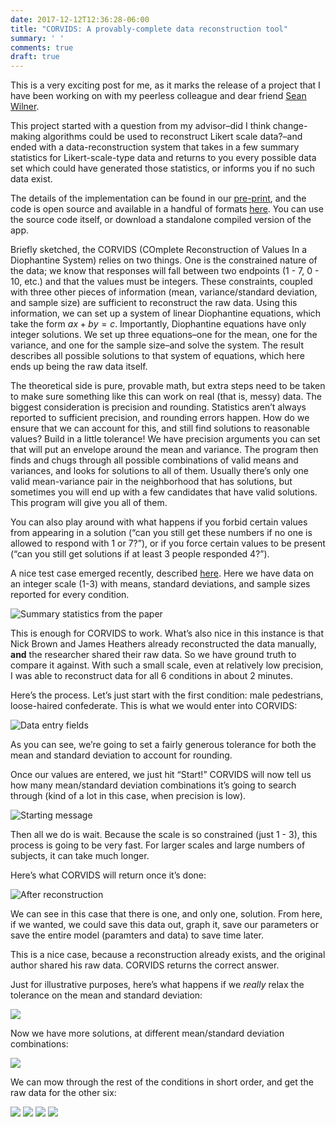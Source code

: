 ```yaml
---
date: 2017-12-12T12:36:28-06:00
title: "CORVIDS: A provably-complete data reconstruction tool"
summary: ' '
comments: true
draft: true
---
```


This is a very exciting post for me, as it marks the release of a project that I have been working on with my peerless colleague and dear friend [Sean Wilner](http://www.informatics.illinois.edu/people-2/phd-students/#sean).

This project started with a question from my advisor--did I think change-making algorithms could be used to reconstruct Likert scale data?--and ended with a data-reconstruction system that takes in a few summary statistics for Likert-scale-type data and returns to you every possible data set which could have generated those statistics, or informs you if no such data exist.

The details of the implementation can be found in our [pre-print](linky), and the code is open source and available in a handful of formats [here](GitHub link). You can use the source code itself, or download a standalone compiled version of the app.

Briefly sketched, the CORVIDS (COmplete Reconstruction of Values In a Diophantine System) relies on two things. One is the constrained nature of the data; we know that responses will fall between two endpoints (1 - 7, 0 - 10, etc.) and that the values must be integers. These constraints, coupled with three other pieces of information (mean, variance/standard deviation, and sample size) are sufficient to reconstruct the raw data. Using this information, we can set up a system of linear Diophantine equations, which take the form $ax + by = c$. Importantly, Diophantine equations have only integer solutions. We set up three equations--one for the mean, one for the variance, and one for the sample size--and solve the system. The result describes all possible solutions to that system of equations, which here ends up being the raw data itself.

The theoretical side is pure, provable math, but extra steps need to be taken to make sure something like this can work on real (that is, messy) data. The biggest consideration is precision and rounding. Statistics aren't always reported to sufficient precision, and rounding errors happen. How do we ensure that we can account for this, and still find solutions to reasonable values? Build in a little tolerance! We have precision arguments you can set that will put an envelope around the mean and variance. The program then finds and chugs through all possible combinations of valid means and variances, and looks for solutions to all of them. Usually there's only one valid mean-variance pair in the neighborhood that has solutions, but sometimes you will end up with a few candidates that have valid solutions. This program will give you all of them.

You can also play around with what happens if you forbid certain values from appearing in a solution ("can you still get these numbers if no one is allowed to respond with 1 or 7?"), or if you force certain values to be present ("can you still get solutions if at least 3 people responded 4?").

A nice test case emerged recently, described [here](https://medium.com/@jamesheathers/long-hair-dont-care-5eeba266ec52). Here we have data on an integer scale (1-3) with means, standard deviations, and sample sizes reported for every condition.

![](/img/hair_data.png "Summary statistics from the paper")

This is enough for CORVIDS to work. What's also nice in this instance is that Nick Brown and James Heathers already reconstructed the data manually, **and** the researcher shared their raw data. So we have ground truth to compare it against. With such a small scale, even at relatively low precision, I was able to reconstruct data for all 6 conditions in about 2 minutes.

Here's the process. Let's just start with the first condition: male pedestrians, loose-haired confederate. This is what we would enter into CORVIDS:

![](/img/corvids_interface.png "Data entry fields")

As you can see, we're going to set a fairly generous tolerance for both the mean and standard deviation to account for rounding.

Once our values are entered, we just hit "Start!" CORVIDS will now tell us how many mean/standard deviation combinations it's going to search through (kind of a lot in this case, when precision is low).

![](/img/corvids_startup.png "Starting message")


Then all we do is wait. Because the scale is so constrained (just 1 - 3), this process is going to be very fast. For larger scales and large numbers of subjects, it can take much longer.

Here's what CORVIDS will return once it's done:

![](/img/corvids_finish.png "After reconstruction")


We can see in this case that there is one, and only one, solution. From here, if we wanted, we could save this data out, graph it, save our parameters or save the entire model (paramters and data) to save time later.

This is a nice case, because a reconstruction already exists, and the original author shared his raw data. CORVIDS returns the correct answer.

Just for illustrative purposes, here's what happens if we *really* relax the tolerance on the mean and standard deviation:

![](/img/corvids_tolerance.png)

Now we have more solutions, at different mean/standard deviation combinations:

![](/img/corvids_tolerance_sol.png)

We can mow through the rest of the conditions in short order, and get the raw data for the other six:

![](/img/corvids_mbun.png) ![](/img/corvids_fnat.png) ![](/img/corvids_fpony.png) ![](/img/corvids_fbun.png)



